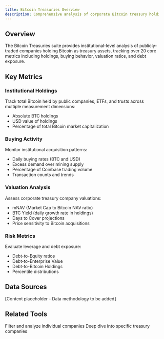 ```yaml
---
title: Bitcoin Treasuries Overview
description: Comprehensive analysis of corporate Bitcoin treasury holdings
---
```


## Overview

The Bitcoin Treasuries suite provides institutional-level analysis of publicly-traded companies holding Bitcoin as treasury assets, tracking over 20 core metrics including holdings, buying behavior, valuation ratios, and debt exposure.

## Key Metrics

### Institutional Holdings

Track total Bitcoin held by public companies, ETFs, and trusts across multiple measurement dimensions:

- Absolute BTC holdings
- USD value of holdings  
- Percentage of total Bitcoin market capitalization

### Buying Activity

Monitor institutional acquisition patterns:

- Daily buying rates (BTC and USD)
- Excess demand over mining supply
- Percentage of Coinbase trading volume
- Transaction counts and trends

### Valuation Analysis

Assess corporate treasury company valuations:

- mNAV (Market Cap to Bitcoin NAV ratio)
- BTC Yield (daily growth rate in holdings)
- Days to Cover projections
- Price sensitivity to Bitcoin acquisitions

### Risk Metrics

Evaluate leverage and debt exposure:

- Debt-to-Equity ratios
- Debt-to-Enterprise Value
- Debt-to-Bitcoin Holdings
- Percentile distributions

## Data Sources

[Content placeholder - Data methodology to be added]

## Related Tools

<CardGroup cols={2}>
  <Card title="Company Screener" href="/indicators/treasuries/screener">
    Filter and analyze individual companies
  </Card>
  
  <Card title="Company Analysis" href="/indicators/treasuries/company-analysis">
    Deep dive into specific treasury companies
  </Card>
</CardGroup>


